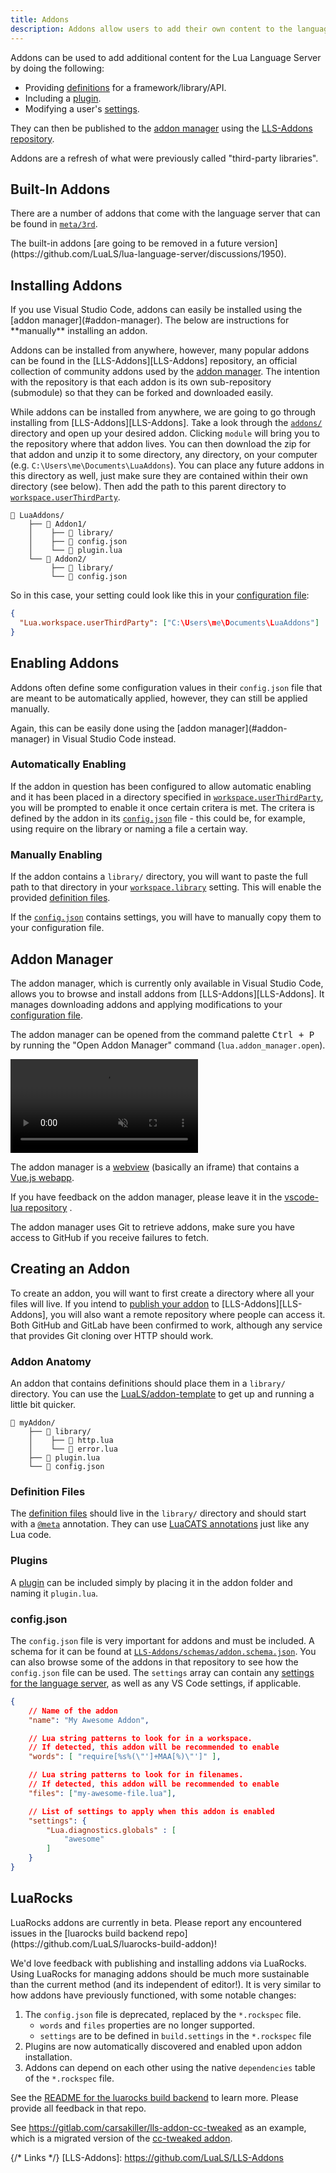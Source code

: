```yaml
---
title: Addons
description: Addons allow users to add their own content to the language server.
---
```



Addons can be used to add additional content for the Lua Language Server by doing the following:

- Providing [definitions](/wiki/definition-files) for a framework/library/API.
- Including a [plugin](/wiki/plugins).
- Modifying a user's [settings](/wiki/settings).

They can then be published to the [addon manager](#addon-manager) using the [LLS-Addons repository](https://github.com/LuaLS/LLS-Addons).

<Remark type="note">
  Addons are a refresh of what were previously called "third-party libraries".
</Remark>

## Built-In Addons

There are a number of addons that come with the language server that can be found in [`meta/3rd`](https://github.com/LuaLS/lua-language-server/tree/master/meta/3rd).

<Remark type="deprecated">
  The built-in addons [are going to be removed in a future
  version](https://github.com/LuaLS/lua-language-server/discussions/1950).
</Remark>

## Installing Addons

<Remark type="note">
  If you use Visual Studio Code, addons can easily be installed using the [addon
  manager](#addon-manager). The below are instructions for **manually**
  installing an addon.
</Remark>

Addons can be installed from anywhere, however, many popular addons can be found in the [LLS-Addons][LLS-Addons] repository, an official collection of community addons used by the [addon manager](#addon-manager). The intention with the repository is that each addon is its own sub-repository (submodule) so that they can be forked and downloaded easily.

While addons can be installed from anywhere, we are going to go through installing from [LLS-Addons][LLS-Addons]. Take a look through the [`addons/`](https://github.com/LuaLS/LLS-Addons/tree/main/addons) directory and open up your desired addon. Clicking `module` will bring you to the repository where that addon lives. You can then download the zip for that addon and unzip it to some directory, any directory, on your computer (e.g. `C:\Users\me\Documents\LuaAddons`). You can place any future addons in this directory as well, just make sure they are contained within their own directory (see below). Then add the path to this parent directory to [`workspace.userThirdParty`](/wiki/settings/#workspaceuserthirdparty).

```plaintext
📂 LuaAddons/
    ├── 📂 Addon1/
    │    ├── 📁 library/
    │    ├── 📜 config.json
    │    └── 📜 plugin.lua
    └── 📂 Addon2/
         ├── 📁 library/
         └── 📜 config.json
```

So in this case, your setting could look like this in your [configuration file](/wiki/configuration#configuration-file):

```JSON
{
  "Lua.workspace.userThirdParty": ["C:\Users\me\Documents\LuaAddons"]
}
```

## Enabling Addons

Addons often define some configuration values in their `config.json` file that are meant to be automatically applied, however, they can still be applied manually.

<Remark type="note">
  Again, this can be easily done using the [addon manager](#addon-manager) in
  Visual Studio Code instead.
</Remark>

### Automatically Enabling

If the addon in question has been configured to allow automatic enabling and it has been placed in a directory specified in [`workspace.userThirdParty`](/wiki/settings#workspaceuserthirdparty), you will be prompted to enable it once certain critera is met. The critera is defined by the addon in its [`config.json`](#configjson) file - this could be, for example, using require on the library or naming a file a certain way.

### Manually Enabling

If the addon contains a `library/` directory, you will want to paste the full path to that directory in your [`workspace.library`](/wiki/settings#workspace-userThirdParty) setting. This will enable the provided [definition files](/wiki/definition-files/).

If the [`config.json`](#configjson) contains settings, you will have to manually copy them to your configuration file.

## Addon Manager

The addon manager, which is currently only available in Visual Studio Code, allows you to browse and install addons from [LLS-Addons][LLS-Addons]. It manages downloading addons and applying modifications to your [configuration file](/wiki/configuration#configuration-file).

The addon manager can be opened from the command palette <kbd>Ctrl + P</kbd> by running the "Open Addon Manager" command (`lua.addon_manager.open`).

<video autoplay controls loop muted>
  <source src="/videos/wiki/addon-manager.webm" type="video/webm" />
  <source src="/videos/wiki/addon-manager.mp4" type="video/mp4" />
</video>

The addon manager is a [webview](https://code.visualstudio.com/api/extension-guides/webview) (basically an iframe) that contains a [Vue.js webapp](https://github.com/LuaLS/vscode-lua-webvue).

If you have feedback on the addon manager, please leave it in the [vscode-lua repository](https://github.com/LuaLS/vscode-lua) <Icon name="heart" group="solid" color="red"/>.


<Remark type="note">
  The addon manager uses Git to retrieve addons, make sure you have access to GitHub if you receive failures to fetch.
</Remark>

## Creating an Addon

To create an addon, you will want to first create a directory where all your files will live. If you intend to [publish your addon](https://github.com/LuaLS/LLS-Addons/blob/main/CONTRIBUTING.md#adding-an-addon) to [LLS-Addons][LLS-Addons], you will also want a remote repository where people can access it. Both GitHub and GitLab have been confirmed to work, although any service that provides Git cloning over HTTP should work.

### Addon Anatomy

An addon that contains definitions should place them in a `library/` directory. You can use the [LuaLS/addon-template](https://github.com/LuaLS/addon-template) to get up and running a little bit quicker.

```plaintext
📂 myAddon/
    ├── 📁 library/
    │    ├── 📜 http.lua
    │    └── 📜 error.lua
    ├── 📜 plugin.lua
    └── 📜 config.json
```

### Definition Files

The [definition files](/wiki/definition-files) should live in the `library/` directory and should start with a [`@meta`](/wiki/annotations#meta) annotation. They can use [LuaCATS annotations](/wiki/annotations) just like any Lua code.

### Plugins

A [plugin](/wiki/plugins) can be included simply by placing it in the addon folder and naming it `plugin.lua`.

### config.json

The `config.json` file is very important for addons and must be included. A schema for it can be found at [`LLS-Addons/schemas/addon.schema.json`](https://github.com/LuaLS/LLS-Addons/blob/main/schemas/addon_config.schema.json). You can also browse some of the addons in that repository to see how the `config.json` file can be used. The `settings` array can contain any [settings for the language server](/wiki/settings), as well as any VS Code settings, if applicable.

```JSON
{
    // Name of the addon
    "name": "My Awesome Addon",

    // Lua string patterns to look for in a workspace.
    // If detected, this addon will be recommended to enable
    "words": [ "require[%s%(\"']+MAA[%)\"']" ],

    // Lua string patterns to look for in filenames.
    // If detected, this addon will be recommended to enable
    "files": ["my-awesome-file.lua"],

    // List of settings to apply when this addon is enabled
    "settings": {
        "Lua.diagnostics.globals" : [
            "awesome"
        ]
    }
}
```

## LuaRocks

<Remark type="WIP">
LuaRocks addons are currently in beta. Please report any encountered issues in the [luarocks build backend repo](https://github.com/LuaLS/luarocks-build-addon)!
</Remark>

We'd love feedback with publishing and installing addons via LuaRocks. Using LuaRocks for managing addons should be much more sustainable than the current method (and its independent of editor!). It is very similar to how addons have previously functioned, with some notable changes:

1. The `config.json` file is deprecated, replaced by the `*.rockspec` file.
    - `words` and `files` properties are no longer supported.
    - `settings` are to be defined in `build.settings` in the `*.rockspec` file
2. Plugins are now automatically discovered and enabled upon addon installation.
3. Addons can depend on each other using the native `dependencies` table of the `*.rockspec` file.

See the [README for the luarocks build backend](https://github.com/LuaLS/luarocks-build-addon#readme) to learn more. Please provide all feedback in that repo. <Icon name="heart" group="solid" color="red"/>

See https://gitlab.com/carsakiller/lls-addon-cc-tweaked as an example, which is a migrated version of the [cc-tweaked addon](https://gitlab.com/carsakiller/cc-tweaked-documentation).

{/* Links */}
[LLS-Addons]: https://github.com/LuaLS/LLS-Addons
